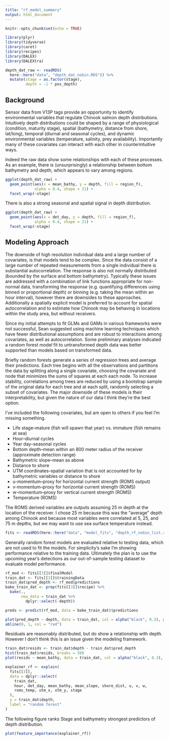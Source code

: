 ```yaml
---
title: "rf_model_summary"
output: html_document
---
```


```r
knitr::opts_chunk$set(echo = TRUE)

library(plyr)
library(tidyverse)
library(caret)
library(recipes)
library(DALEX)
library(DALEXtra)

depth_dat_raw <- readRDS(
  here::here("data", "depth_dat_nobin.RDS")) %>% 
  mutate(stage = as.factor(stage),
         depth = -1 * pos_depth)
```

## Background

Sensor data from V13P tags provide an opportunity to identify environmental variables that regulate Chinook salmon depth distributions. Intuitively depth distributions could be shaped by a range of physiological (condition, maturity stage), spatial (bathymetry, distance from shore, lat/long), temporal (diurnal and seasonal cycles), and dynamic environmental variables (temperature, salinity, prey availability). Importantly many of these covariates can interact with each other in counterintuitive ways.

Indeed the raw data show some relationships with each of these processes. As an example, there is (unsurprisingly) a relationship between bottom bathymetry and depth, which appears to vary among regions.

```r
ggplot(depth_dat_raw) +
  geom_point(aes(x = mean_bathy, y = depth, fill = region_f), 
             alpha = 0.4, shape = 21) +
  facet_wrap(~stage)
```

There is also a strong seasonal and spatial signal in depth distribution.

```r
ggplot(depth_dat_raw) +
  geom_point(aes(x = det_day, y = depth, fill = region_f), 
             alpha = 0.4, shape = 21) +
  facet_wrap(~stage)
```

## Modeling Approach

The downside of high resolution individual data and a large number of covariates, is that models tend to be complex. Since the data consist of a large number of repeated measurements from a single individual there is substantial autocorrelation. The response is also not normally distributed (bounded by the surface and bottom bathymetry). Typically these issues are addressed with a combination of link functions appropriate for non-normal data, transforming the response (e.g. quantifying differences using binned or proportional depth) or binning (e.g. taking the mean within an hour interval), however there are downsides to these approaches. Additionally a spatially explicit model is preferred to account for spatial autocorrelation and to estimate how Chinook may be behaving in locations within the study area, but without receivers.

Since my initial attempts to fit GLMs and GAMs in various frameworks were not successful, Sean suggested using machine learning techniques which have fewer distributional assumptions and are robust to interactions among covariates, as well as autocorrelation. Some preliminary analyses indicated a random forest model fit to untransformed depth data was better supported than models based on transformed data. 

Briefly random forests generate a series of regression trees and average their predictions. Each tree begins with all the observations and partitions the data by splitting along a single covariate, choosing the covariate and node that minimizes the sums of squares at each each node. To increase stability, correlations among trees are reduced by using a bootstrap sample of the original data for each tree and at each split, randomly selecting a subset of covariates. The major downside of these models is their interpretability, but given the nature of our data I think they're the best option. 

I've included the following covariates, but am open to others if you feel I'm missing something.

* Life stage--mature (fish will spawn that year) vs. immature (fish remains at sea)
* Hour--diurnal cycles
* Year day--seasonal cycles
* Bottom depth--mean within an 800 meter radius of the receiver (approximate detection range)
* Bathymetric slope--mean as above
* Distance to shore
* UTM coordinates--spatial variation that is not accounted for by bathymetric variables or distance to shore
* u-momentum--proxy for horizontal current strength (ROMS output)
* v-momentum--proxy for horizontal current strength (ROMS)
* w-momentum--proxy for vertical current strength (ROMS)
* Temperature (ROMS)

The ROMS derived variables are outputs assuming 25 m depth at the location of the receiver. I chose 25 m because this was the "average" depth among Chinook and because most variables were correlated at 5, 25, and 75 m depths, but we may want to use sea surface temperature instead.


```r
fits <- readRDS(here::here("data", "model_fits", "depth_rf_nobin_list.rds"))
```


Generally random forest models are evaluated relative to testing data, which are not used to fit the models. For simplicity's sake I'm showing performance relative to the training data. Ultimately the plan is to use the upcoming year's detections as our out-of-sample testing dataset to evaluate model performance.

```r
rf_mod <- fits[[3]]$finalModel
train_dat <- fits[[3]]$trainingData 
train_dat$pred_depth <- rf_mod$predictions
bake_train_dat <- prep(fits[[3]]$recipe) %>%
  bake(.,
       new_data = train_dat %>%
         dplyr::select(-depth))

preds <- predict(rf_mod, data = bake_train_dat)$predictions

plot(pred_depth ~ depth, data = train_dat, col = alpha("black", 0.3), pch=21)
abline(0, 1, col = "red")
```

Residuals are reasonably distributed, but do show a relationship with depth. However I don't think this is an issue given the modeling framework.

```r
train_dat$resids <- train_dat$depth - train_dat$pred_depth
hist(train_dat$resids, breaks = 50)
plot(resids ~ mean_bathy, data = train_dat, col = alpha("black", 0.3), pch=21)
```

```r
explainer_rf <- explain(
  fits[[3]],
  data = dplyr::select(
    train_dat, 
    hour, det_day, mean_bathy, mean_slope, shore_dist, u, v, w, 
    roms_temp, utm_x, utm_y, stage
  ),
  y = train_dat$depth,
  label = "random forest"
)

```


The following figure ranks Stage and bathymetry strongest predictors of depth distribution.

```r
plot(feature_importance(explainer_rf))
```


